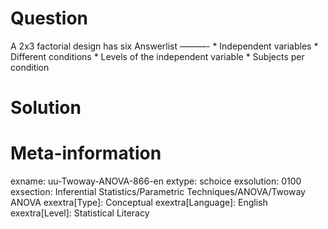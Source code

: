 Question
========
  
A 2x3 factorial design has six 
Answerlist
----------
* Independent variables
* Different conditions
* Levels of the independent variable
* Subjects per condition


Solution
========

Meta-information
================
exname: uu-Twoway-ANOVA-866-en
extype: schoice
exsolution: 0100
exsection: Inferential Statistics/Parametric Techniques/ANOVA/Twoway ANOVA
exextra[Type]: Conceptual
exextra[Language]: English
exextra[Level]: Statistical Literacy
